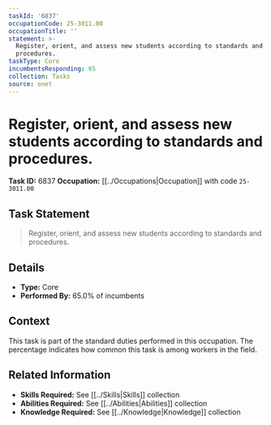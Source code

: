 ```yaml
---
taskId: '6837'
occupationCode: 25-3011.00
occupationTitle: ''
statement: >-
  Register, orient, and assess new students according to standards and
  procedures.
taskType: Core
incumbentsResponding: 65
collection: Tasks
source: onet
---
```

# Register, orient, and assess new students according to standards and procedures.

**Task ID:** 6837
**Occupation:** [[../Occupations|Occupation]] with code `25-3011.00`

## Task Statement

> Register, orient, and assess new students according to standards and procedures.

## Details

- **Type:** Core
- **Performed By:** 65.0% of incumbents

## Context

This task is part of the standard duties performed in this occupation. The percentage indicates how common this task is among workers in the field.

## Related Information

- **Skills Required:** See [[../Skills|Skills]] collection
- **Abilities Required:** See [[../Abilities|Abilities]] collection
- **Knowledge Required:** See [[../Knowledge|Knowledge]] collection
